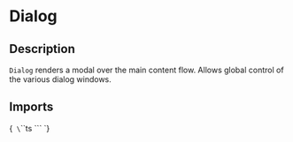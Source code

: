 
<Meta title="Components/Dialog" of={DialogStories} />

# Dialog

## Description

`Dialog` renders a modal over the main content flow. Allows global control of the various dialog windows.

## Imports

<Markdown>{`
\`\`\`ts
\`\`\`
`}</Markdown>

<ArgTypes of={Dialog}/>

<Primary />

